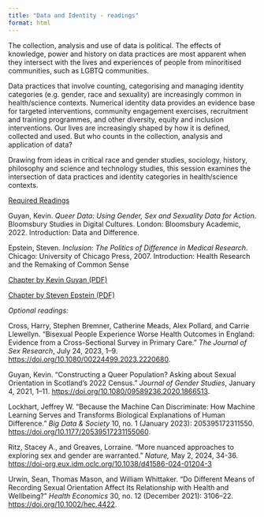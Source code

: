 ```yaml
---
title: "Data and Identity - readings"
format: html
---
```


The collection, analysis and use of data is political. The effects of knowledge, power and history on data practices are most apparent when they intersect with the lives and experiences of people from minoritised communities, such as LGBTQ communities.

Data practices that involve counting, categorising and managing identity categories (e.g. gender, race and sexuality) are increasingly common in health/science contexts. Numerical identity data provides an evidence base for targeted interventions, community engagement exercises, recruitment and training programmes, and other diversity, equity and inclusion interventions. Our lives are increasingly shaped by how it is defined, collected and used. But who counts in the collection, analysis and application of data?

Drawing from ideas in critical race and gender studies, sociology, history, philosophy and science and technology studies, this session examines the intersection of data practices and identity categories in health/science contexts.

[Required Readings]{.underline}

Guyan, Kevin. *Queer Data: Using Gender, Sex and Sexuality Data for Action*. Bloomsbury Studies in Digital Cultures. London: Bloomsbury Academic, 2022. Introduction: Data and Difference.

Epstein, Steven. *Inclusion: The Politics of Difference in Medical Research*. Chicago: University of Chicago Press, 2007. Introduction: Health Research and the Remaking of Common Sense

<a href="files/Chapter by Kevin Guyan.pdf" target="_blank"> Chapter by Kevin Guyan (PDF) </a>

<a href="files/Chapter%20by%20Steven%20Epstein.pdf" target="_blank"> Chapter by Steven Epstein (PDF) </a>

*Optional readings:*

Cross, Harry, Stephen Bremner, Catherine Meads, Alex Pollard, and Carrie Llewellyn. “Bisexual People Experience Worse Health Outcomes in England: Evidence from a Cross-Sectional Survey in Primary Care.” *The Journal of Sex Research*, July 24, 2023, 1–9. [https://doi.org/10.1080/00224499.2023.2220680](https://eur02.safelinks.protection.outlook.com/?url=https%3A%2F%2Fdoi.org%2F10.1080%2F00224499.2023.2220680&data=05%7C02%7C%7Cc026cb5f1ca6435e942408dcccb504c0%7C2e9f06b016694589878910a06934dc61%7C0%7C0%7C638610325072101605%7CUnknown%7CTWFpbGZsb3d8eyJWIjoiMC4wLjAwMDAiLCJQIjoiV2luMzIiLCJBTiI6Ik1haWwiLCJXVCI6Mn0%3D%7C0%7C%7C%7C&sdata=XRmh8prBLcKcDQujZPI6dPyi0HjsH%2BUGd8nbeDj2btg%3D&reserved=0).

Guyan, Kevin. “Constructing a Queer Population? Asking about Sexual Orientation in Scotland’s 2022 Census.” *Journal of Gender Studies*, January 4, 2021, 1–11. [https://doi.org/10.1080/09589236.2020.1866513](https://eur02.safelinks.protection.outlook.com/?url=https%3A%2F%2Fdoi.org%2F10.1080%2F09589236.2020.1866513&data=05%7C02%7C%7Cc026cb5f1ca6435e942408dcccb504c0%7C2e9f06b016694589878910a06934dc61%7C0%7C0%7C638610325072117805%7CUnknown%7CTWFpbGZsb3d8eyJWIjoiMC4wLjAwMDAiLCJQIjoiV2luMzIiLCJBTiI6Ik1haWwiLCJXVCI6Mn0%3D%7C0%7C%7C%7C&sdata=HWG5ka13eOEOBpkStuoz7%2B53GI0kLjtis6x1ERAaUEI%3D&reserved=0).

Lockhart, Jeffrey W. “Because the Machine Can Discriminate: How Machine Learning Serves and Transforms Biological Explanations of Human Difference.” *Big Data & Society* 10, no. 1 (January 2023): 205395172311550. <https://doi.org/10.1177/20539517231155060>.

Ritz, Stacey A., and Greaves, Lorraine. "More nuanced approaches to exploring sex and gender are warranted." *Nature,* May 2, 2024, 34-36. <https://doi-org.eux.idm.oclc.org/10.1038/d41586-024-01204-3>

Urwin, Sean, Thomas Mason, and William Whittaker. “Do Different Means of Recording Sexual Orientation Affect Its Relationship with Health and Wellbeing?” *Health Economics* 30, no. 12 (December 2021): 3106–22. [https://doi.org/10.1002/hec.4422](https://eur02.safelinks.protection.outlook.com/?url=https%3A%2F%2Fdoi.org%2F10.1002%2Fhec.4422&data=05%7C02%7C%7Cc026cb5f1ca6435e942408dcccb504c0%7C2e9f06b016694589878910a06934dc61%7C0%7C0%7C638610325072145459%7CUnknown%7CTWFpbGZsb3d8eyJWIjoiMC4wLjAwMDAiLCJQIjoiV2luMzIiLCJBTiI6Ik1haWwiLCJXVCI6Mn0%3D%7C0%7C%7C%7C&sdata=OB0w%2Fkz8YupCANcUqh0bITYVx%2FoOuGy1yh6p2Ax%2ByfY%3D&reserved=0).
